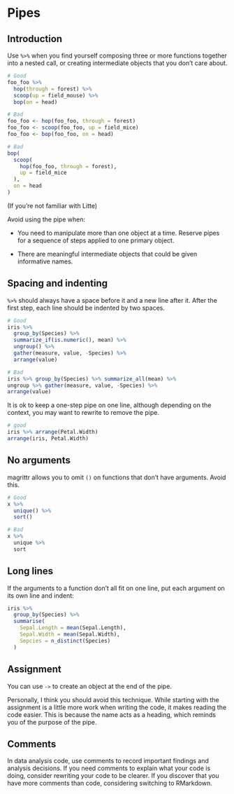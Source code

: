 # Pipes

## Introduction

Use `%>%` when you find yourself composing three or more functions together into a nested call, or creating intermediate objects that you don't care about.

```r
# Good
foo_foo %>%
  hop(through = forest) %>%
  scoop(up = field_mouse) %>%
  bop(on = head)

# Bad
foo_foo <- hop(foo_foo, through = forest)
foo_foo <- scoop(foo_foo, up = field_mice)
foo_foo <- bop(foo_foo, on = head)

# Bad
bop(
  scoop(
    hop(foo_foo, through = forest),
    up = field_mice
  ),
  on = head
)
```

(If you're not familiar with Litte)

Avoid using the pipe when:

* You need to manipulate more than one object at a time. Reserve pipes for a 
  sequence of steps applied to one primary object.
 
* There are meaningful intermediate objects that could be given
  informative names.

## Spacing and indenting

`%>%` should always have a space before it and a new line after it. After the first step, each line should be indented by two spaces.

```r
# Good
iris %>%
  group_by(Species) %>%
  summarize_if(is.numeric(), mean) %>%
  ungroup() %>%
  gather(measure, value, -Species) %>%
  arrange(value)

# Bad
iris %>% group_by(Species) %>% summarize_all(mean) %>%
ungroup %>% gather(measure, value, -Species) %>%
arrange(value)
```

It is ok to keep a one-step pipe on one line, although depending on the context, you may want to rewrite to remove the pipe.

```r
# good
iris %>% arrange(Petal.Width)
arrange(iris, Petal.Width)
```

## No arguments

magrittr allows you to omit `()` on functions that don't have arguments. Avoid this.

```r
# Good
x %>% 
  unique() %>%
  sort()

# Bad
x %>% 
  unique %>%
  sort
```


## Long lines

If the arguments to a function don't all fit on one line, put each argument on its own line and indent:

```r
iris %>%
  group_by(Species) %>%
  summarise(
    Sepal.Length = mean(Sepal.Length),
    Sepal.Width = mean(Sepal.Width),
    Sepcies = n_distinct(Species)
  )
```

## Assignment

You can use `->` to create an object at the end of the pipe.

Personally, I think you should avoid this technique. While starting with the assignment is a little more work when writing the code, it makes reading the code easier. This is because the name acts as a heading, which reminds you of the purpose of the pipe.

## Comments

In data analysis code, use comments to record important findings and analysis decisions. If you need comments to explain what your code is doing, consider rewriting your code to be clearer. If you discover that you have more comments than code, considering switching to RMarkdown.


